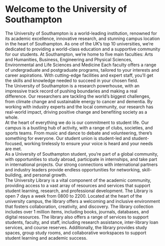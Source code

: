 # Welcome to the University of Southampton

The University of Southampton is a world-leading institution, renowned for its academic excellence, innovative research, and stunning campus location in the heart of Southampton. As one of the UK's top 10 universities, we're dedicated to providing a world-class education and a supportive community for our students. At Southampton, we're home to five main faculties: Arts and Humanities, Business, Engineering and Physical Sciences, Environmental and Life Sciences and Medicine Each faculty offers a range of undergraduate and postgraduate programs, tailored to your interests and career aspirations. With cutting-edge facilities and expert staff, you'll get the skills and knowledge needed to succeed in your chosen field.<br> The University of Southampton is a research powerhouse, with an impressive track record of pushing boundaries and making a real difference. Our researchers are tackling the world's biggest challenges, from climate change and sustainable energy to cancer and dementia. By working with industry experts and the local community, our research has real-world impact, driving positive change and benefiting society as a whole.<br> At the heart of everything we do is our commitment to student life. Our campus is a bustling hub of activity, with a range of clubs, societies, and sports teams. From music and dance to debate and volunteering, there's something for everyone. Our student union is student-led and student-focused, working tirelessly to ensure your voice is heard and your needs are met.<br> As a University of Southampton student, you're part of a global community, with opportunities to study abroad, participate in internships, and take part in international projects. Our strong connections with international partners and industry leaders provide endless opportunities for networking, skill-building, and personal growth.<br> The University Library is a vital component of the academic community, providing access to a vast array of resources and services that support student learning, research, and professional development. The Library is open 7 days a week from 0800 to 2200. Located at the heart of the university campus, the library offers a welcoming and inclusive environment that fosters collaboration, creativity, and discovery. The library collection includes over 1 million items, including books, journals, databases, and digital resources. The library also offers a range of services to support students, faculty, and staff, including research assistance, inter-library loan services, and course reserves. Additionally, the library provides study spaces, group study rooms, and collaborative workspaces to support student learning and academic success.
